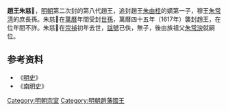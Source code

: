 {{CJK-New-Char|228F4}}
'''趙王朱慈𢣴'''{{BD|？||？|catIdx=Z}}，[[明朝|明朝]]第二次封的第八代趙王，追封趙王[[朱由桂_(趙王)|朱由桂]]的嫡第一子，穆王[[朱常清_(趙王)|朱常清]]的庶長孫。朱慈𢣴在[[萬曆|萬曆]]年間受封[[世孫|世孫]]，萬曆四十五年（1617年）襲封趙王，在位年間不詳。朱慈𢣴在[[崇禎|崇禎]]初年去世，[[諡號|諡號]]已佚，無子，後由族祖父[[朱常㳛|朱常㳛]]就嗣位。

{{s-start}}
{{s-off|[[明朝藩王列表|大明封国国王]]}}
{{s-bef|before=祖父穆王[[朱常清_(趙王)|朱常清]]}}
{{s-ttl|title=[[明朝藩王列表_(趙王系)|明趙國國王]]|years=1617年－1632年前}}
{{s-after|族祖父恪王[[朱常㳛|朱常㳛]]}}
{{end}}

==参考资料==
*《[[明史|明史]]》
*《[[南明史_(錢海岳)|南明史]]》

[[Category:明朝宗室|Category:明朝宗室]]
[[Category:明朝趙藩國王|Category:明朝趙藩國王]]